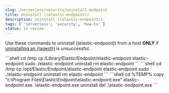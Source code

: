 ```yaml
---
slug: /serverless/security/uninstall-endpoint
title: Uninstall ((elastic-endpoint))
description: Uninstall ((elastic-endpoint)).
tags: [ 'serverless', 'security', 'how-to' ]
status: in review
---
```


<DocBadge template="technical preview" />
<div id="uninstall-endpoint"></div>

Use these commands to uninstall ((elastic-endpoint)) from a host **ONLY** if [uninstalling an ((agent))](((fleet-guide))/uninstall-elastic-agent.html) is unsuccessful.

<DocTabs>
    <DocTab name="macOS">
        ```shell
        cd /tmp
        cp /Library/Elastic/Endpoint/elastic-endpoint elastic-endpoint
        sudo ./elastic-endpoint uninstall
        rm elastic-endpoint
        ```
    </DocTab>
    <DocTab name="Linux">
        ```shell
        cd /tmp
        cp /opt/Elastic/Endpoint/elastic-endpoint elastic-endpoint
        sudo ./elastic-endpoint uninstall
        rm elastic-endpoint
        ```
    </DocTab>
    <DocTab name="Windows">
        ```shell
        cd %TEMP%
        copy "c:\Program Files\Elastic\Endpoint\elastic-endpoint.exe" elastic-endpoint.exe
        .\elastic-endpoint.exe uninstall
        del .\elastic-endpoint.exe
        ```
    </DocTab>
</DocTabs>
